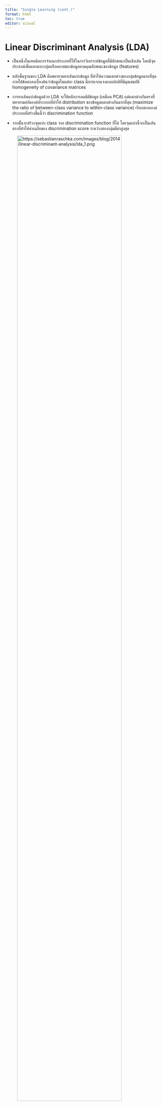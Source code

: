 ```yaml
---
title: "Single Learning (cont.)"
format: html
toc: true
editor: visual
---
```



# Linear Discriminant Analysis (LDA)

- เป็นหนึ่งในเทคนิคการจำแนกประเภทที่ใช้ในการวิเคราะห์ข้อมูลที่มีลักษณะเป็นเชิงเส้น โดยมีจุดประสงค์เพื่อแยกแยะกลุ่มหรือคลาสของข้อมูลตามคุณลักษณะของข้อมูล (features)

- หลักพื้นฐานของ LDA คือพยายามหาเส้นแบ่งข้อมูล ที่ทำให้ความแตกต่างของกลุ่มข้อมูลมากที่สุด ภายใต้ข้อตกลงเบื้องต้นว่าข้อมูลในแต่ละ class มีการแจกแจงแบบปกติที่มีคุณสมบัติ homogeneity of covariance matrices

- การหาเส้นแบ่งข้อมูลด้วย LDA จะใช้หลักการลดมิติข้อมูล (เหมือน PCA) แต่แตกต่างกันตรงที่พยายามสกัดองค์ประกอบที่ทำให้ distribution  ของข้อมูลแตกต่างกันมากที่สุด (maximize the ratio of between-class variance to within-class variance) เรียกสเกลองค์ประกอบที่สร้างขึ้นนี้ว่า discrimination function

- จากนัั้นจะสร้างจุดแบ่ง class จาก discrimination function ที่ได้ โดยจุดแบ่งนี้จะเป็นเส้นตรงที่ทำให้ค่าเฉลี่ยของ discrimination score ระหว่างสองกลุ่มมีค่าสูงสุด

![https://sebastianraschka.com/images/blog/2014/linear-discriminant-analysis/lda_1.png](https://sebastianraschka.com/images/blog/2014/linear-discriminant-analysis/lda_1.png){width="90%"}

# Quadratic Discriminant Analysis (QDA)

- Quadratic Discriminant Analysis (QDA) เป็นรูปแบบหนึ่งของ Discriminant Analysis ที่คล้ายกับ LDA แต่ ไม่สมมติว่าข้อมูลในแต่ละคลาสมี covariance matrix ที่เหมือนกัน ดังนั้น QDA จะสร้างเส้นแบ่งที่มีลักษณะเป็น quadratic (ไม่เชิงเส้น) เพื่อจำแนกข้อมูลระหว่างกลุ่มต่าง ๆ


- QDA ยังสมมุติการแจกแจงแบบปกติของข้อมูลในแต่ละ class อยู่ แต่ไม่สมมุติว่า covariance matrix ของข้อมูลในแต่ละ class เหมือนกันแล้ว

- เมื่อการแจกแจงมีการกระจายที่แตกต่างกันเส้นแบ่งระหว่าง class จึงมีลักษณะเป็นเส้นโค้ง

![https://mathformachines.com/images/quadratic-linear.png](https://mathformachines.com/images/quadratic-linear.png)


- QDA จะคำนวณ discriminant score สำหรับข้อมูลใหม่ในแต่ละคลาส โดยพิจารณาจาก covariance matrix และค่าเฉลี่ยของข้อมูลในแต่ละคลาส

- เส้นแบ่งจะเกิดขึ้นเมื่อ discriminant score ของสองคลาสมีค่าเท่ากัน ซึ่งหมายถึงข้อมูลมีโอกาสที่จะอยู่ในทั้งสองคลาสเท่ากัน
	
	

# SVM

การจำแนกข้อมูลแบบ SVM ใช้หลักการสร้าง เส้นแบ่งแยก (hyperplane) ที่สามารถแยกข้อมูลออกเป็นสองกลุ่มได้อย่างเหมาะสมมากที่สุด

การสร้างเส้นแบ่งดังกล่าวเป็นสิ่งที่โมเดลการเรียนรู้ต่าง ๆ ก็ทำเหมือนกัน ดังรูปด้านขวา จะเห็นเส้นแบ่งที่ดีที่สุดจากแต่ละอัลกอริทึม


![](img/HMC.png)

support vector machine มีหลักการเบื้องต้นคล้ายกับ classifier แบบ linear อย่างไรก็ตามการหาเส้นแบ่งของ SVM จะพิจารณาจาก support vector ที่เป็นข้อมูลที่อยู่ใกล้ขอบเขตการจำแนกข้อมูลมากที่สุดด้วย (มี contraint เพิ่มเติม) กล่าวคือ SVM จะพยายามหาเส้นแบ่งที่ทำให้ระยะห่างระหว่าง support vector กับเส้นแบ่งมีค่ามากที่สุด ดังรูป

![](img/SVM1.png){width="60%"}


การจำแนกข้อมูลด้วยอัลกอริทึมตามหลักข้างต้นจะเรียกว่า hard margin classification อย่างไรก็ตามอัลกอริทึมประเภทนี้มีข้อจำกัดในบางกรณี เช่น

- มีค่าผิดปกติในข้อมูล

![](img/outlier.png){width="60%"}

การแก้ปัญหาดังกล่าวคือการปรับให้โมเดลมีความยืดหยุ่นมากขึ้น โดยใช้ soft margin classification ซึ่งจะให้ความผิดพลาดได้มากขึ้น แต่ก็จะลดความเสี่ยงที่เกิดจากข้อมูลผิดปกติ แนวคิดดังกล่าวคือการเพิ่ม hyperparameter อีกตัวหนึ่งขึ้นมาเขียนแทนด้วย C (penalty term) ที่ใช้ควบคุมระยะห่างระหว่าง hyperplan กับข้อมูลที่ใกล้ที่สุดจากทั้งสองกลุ่ม (support vector)

ลองพิจารณารูปด้านล่างจะเห็นว่าการปรับค่า C ที่เพิ่มมากขึ้นส่งผลอย่างไรต่อ classifier ของเรา

![](img/SMC.png)


- ขอบเขตจำแนกที่ไม่ใช่เส้นตรง

หลายกรณีความสัมพันธ์ระหว่างตัวแปรอาจมีความซับซ้อนทำให้เส้นแบ่งที่เป็นเส้นตรงไม่สามารถจำแนกข้อมูลได้ดี กรณีเช่นนี้ linear classifier ทั้งหลายอาจจะให้ประสิทธิภาพที่ต่ำ

SVM แก้ปัญหานี้ด้วยการใช้ kernel trick ซึ่งเป็นการแปลงข้อมูลเป็นมิติสูงขึ้นเพื่อที่จะสามารถใช้เส้นตรง (hyperplane) แบ่งข้อมูลในมิติสูงอย่างมีประสิทธิภาพ

![](img/nonlinearSVM.png)

- Linear Kernel

- Polynomial Kernel

- Radial Basis Function (RBF) Kernel (Gaussian Kernel)

- Sigmoid Kernel

[parsnip](https://www.tidymodels.org/find/parsnip/)





